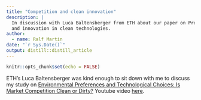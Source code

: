 ```yaml
---
title: "Competition and clean innovation"
description: |
  In discussion with Luca Baltensberger from ETH about our paper on Pro-social values, competition
  and innovation in clean technologies.
author:
  - name: Ralf Martin
date: "`r Sys.Date()`"
output: distill::distill_article
---
```


```r
knitr::opts_chunk$set(echo = FALSE)
```


ETH's Luca Baltensberger was kind enough to sit down with me to discuss my study on [Environmental Preferences and Technological Choices: Is Market Competition Clean or Dirty?](https://www.aeaweb.org/articles?id=10.1257/aeri.20210014) Youtube video [here](https://www.youtube.com/watch?v=sRy0SX5VSaM). 




